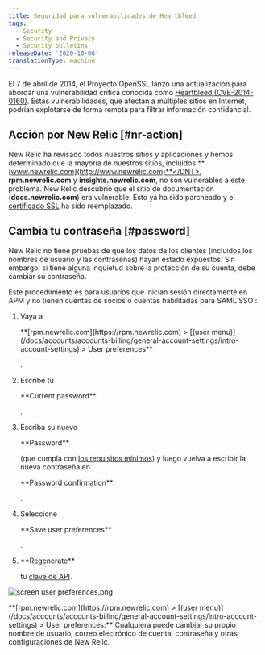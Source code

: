 ```yaml
---
title: Seguridad para vulnerabilidades de Heartbleed
tags:
  - Security
  - Security and Privacy
  - Security bulletins
releaseDate: '2020-10-08'
translationType: machine
---
```


El 7 de abril de 2014, el Proyecto OpenSSL lanzó una actualización para abordar una vulnerabilidad crítica conocida como [Heartbleed (CVE-2014-0160)](http://heartbleed.com). Estas vulnerabilidades, que afectan a múltiples sitios en Internet, podrían explotarse de forma remota para filtrar información confidencial.

## Acción por New Relic [#nr-action]

New Relic ha revisado todos nuestros sitios y aplicaciones y hemos determinado que la mayoría de nuestros sitios, incluidos <DNT>**[www.newrelic.com](http://www.newrelic.com)**</DNT>, <DNT>**rpm.newrelic.com**</DNT> y <DNT>**insights.newrelic.com**</DNT>, no son vulnerables a este problema. New Relic descubrió que el sitio de documentación (<DNT>**docs.newrelic.com**</DNT>) era vulnerable. Esto ya ha sido parcheado y el [certificado SSL](/docs/accounts-partnerships/education/getting-started-new-relic/glossary#ssl-certificate) ha sido reemplazado.

## Cambia tu contraseña [#password]

New Relic no tiene pruebas de que los datos de los clientes (incluidos los nombres de usuario y las contraseñas) hayan estado expuestos. Sin embargo, si tiene alguna inquietud sobre la protección de su cuenta, debe cambiar su contraseña.

Este procedimiento es para usuarios que inician sesión directamente en APM y no tienen cuentas de socios o cuentas habilitadas para SAML SSO :

1. Vaya a

   <DNT>
     **[rpm.newrelic.com](https://rpm.newrelic.com) > [(user menu)](/docs/accounts/accounts-billing/general-account-settings/intro-account-settings) > User preferences**
   </DNT>

   .

2. Escribe tu

   <DNT>
     **Current password**
   </DNT>

   .

3. Escriba su nuevo

   <DNT>
     **Password**
   </DNT>

   (que cumpla con [los requisitos mínimos](/docs/subscriptions/account-user-settings#requirements)) y luego vuelva a escribir la nueva contraseña en

   <DNT>
     **Password confirmation**
   </DNT>

   .

4. Seleccione

   <DNT>
     **Save user preferences**
   </DNT>

   .

5. <DNT>
     **Regenerate**
   </DNT>

   tu [clave de API](/docs/apis/rest-api-v2/requirements/api-keys#creating).

<img
  title="screen user preferences.png"
  alt="screen user preferences.png"
  src="/images/accounts_screenshot-full_user-preferences.webp"
/>

<figcaption>
  <DNT>**[rpm.newrelic.com](https://rpm.newrelic.com) > [(user menu)](/docs/accounts/accounts-billing/general-account-settings/intro-account-settings) > User preferences:**</DNT> Cualquiera puede cambiar su propio nombre de usuario, correo electrónico de cuenta, contraseña y otras configuraciones de New Relic.
</figcaption>
